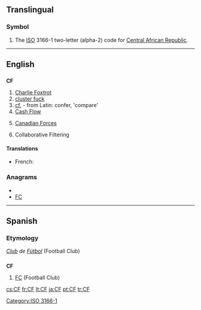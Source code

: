 ==Translingual==
===Symbol===
{{infl|mul|symbol}}
# The [[ISO]] 3166-1 two-letter (alpha-2) code for [[Central African Republic]].

[[Category:ISO 3166-1]]
----
==English==
{{wikipedia}}

==={{abbreviation}}===
'''CF'''

# [[Charlie Foxtrot]]
# [[cluster fuck]]
# [[cf.]] - from Latin: confer, 'compare'
# [[Cash Flow]]
# {{Canada|military}} [[Canadian Forces]]
# {{computing}} Collaborative Filtering

====Translations====
{{trans-top|Canadian Forces}}
* French: {{t+|fr|FC}}
{{trans-mid}}
{{trans-bottom}}

===Anagrams===
* {{alphagram|cf}}
* [[FC#English|FC]]

----

==Spanish==

===Etymology===
''[[club|Club]] de [[fútbol|Fútbol]]'' (Football Club)

==={{abbreviation|Spanish}}===
'''CF'''

# [[FC]] (Football Club)

[[cs:CF]]
[[fr:CF]]
[[lt:CF]]
[[ja:CF]]
[[pt:CF]]
[[tr:CF]]